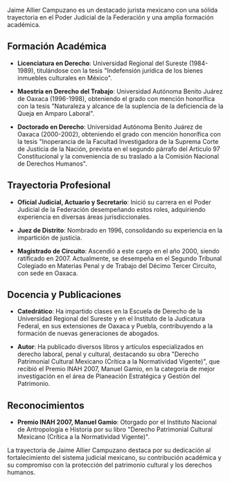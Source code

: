 Jaime Allier Campuzano es un destacado jurista mexicano con una sólida trayectoria en el Poder Judicial de la Federación y una amplia formación académica.

## Formación Académica

- **Licenciatura en Derecho**: Universidad Regional del Sureste (1984-1989), titulándose con la tesis "Indefensión jurídica de los bienes inmuebles culturales en México".

- **Maestría en Derecho del Trabajo**: Universidad Autónoma Benito Juárez de Oaxaca (1996-1998), obteniendo el grado con mención honorífica con la tesis "Naturaleza y alcance de la suplencia de la deficiencia de la Queja en Amparo Laboral".

- **Doctorado en Derecho**: Universidad Autónoma Benito Juárez de Oaxaca (2000-2002), obteniendo el grado con mención honorífica con la tesis "Inoperancia de la Facultad Investigadora de la Suprema Corte de Justicia de la Nación, prevista en el segundo párrafo del Artículo 97 Constitucional y la conveniencia de su traslado a la Comisión Nacional de Derechos Humanos".

## Trayectoria Profesional

- **Oficial Judicial, Actuario y Secretario**: Inició su carrera en el Poder Judicial de la Federación desempeñando estos roles, adquiriendo experiencia en diversas áreas jurisdiccionales.

- **Juez de Distrito**: Nombrado en 1996, consolidando su experiencia en la impartición de justicia.

- **Magistrado de Circuito**: Ascendió a este cargo en el año 2000, siendo ratificado en 2007. Actualmente, se desempeña en el Segundo Tribunal Colegiado en Materias Penal y de Trabajo del Décimo Tercer Circuito, con sede en Oaxaca.

## Docencia y Publicaciones

- **Catedrático**: Ha impartido clases en la Escuela de Derecho de la Universidad Regional del Sureste y en el Instituto de la Judicatura Federal, en sus extensiones de Oaxaca y Puebla, contribuyendo a la formación de nuevas generaciones de abogados.

- **Autor**: Ha publicado diversos libros y artículos especializados en derecho laboral, penal y cultural, destacando su obra "Derecho Patrimonial Cultural Mexicano (Crítica a la Normatividad Vigente)", que recibió el Premio INAH 2007, Manuel Gamio, en la categoría de mejor investigación en el área de Planeación Estratégica y Gestión del Patrimonio.

## Reconocimientos

- **Premio INAH 2007, Manuel Gamio**: Otorgado por el Instituto Nacional de Antropología e Historia por su libro "Derecho Patrimonial Cultural Mexicano (Crítica a la Normatividad Vigente)".

La trayectoria de Jaime Allier Campuzano destaca por su dedicación al fortalecimiento del sistema judicial mexicano, su contribución académica y su compromiso con la protección del patrimonio cultural y los derechos humanos.
